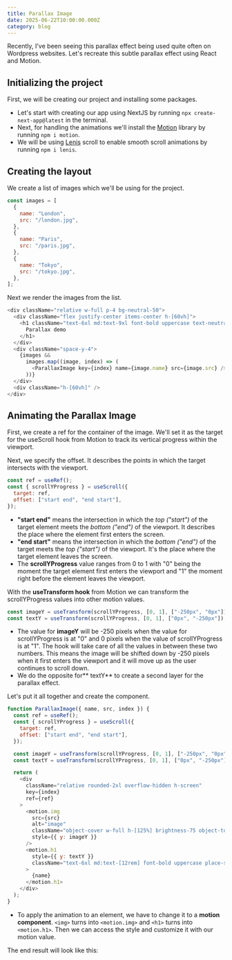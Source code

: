```yaml
---
title: Parallax Image
date: 2025-06-22T10:00:00.000Z
category: blog
---
```


Recently, I've been seeing this parallax effect being used quite often on Wordpress websites. Let's recreate this subtle parallax effect using React and Motion.

<MP4Video video="https://res.cloudinary.com/di81zcvbz/video/upload/v1750542891/Blog/Parallax_Image_Small_yrpvdt.mp4" />

## Initializing the project

First, we will be creating our project and installing some packages.

* Let's start with creating our app using NextJS by running `npx create-next-app@latest` in the terminal.
* Next, for handling the animations we'll install the [Motion](https://motion.dev/docs/react-quick-start) library by running `npm i motion`.
* We will be using [Lenis](https://github.com/darkroomengineering/lenis/blob/main/README.md) scroll to enable smooth scroll animations by running `npm i lenis`.

## Creating the layout

We create a list of images which we'll be using for the project.

```javascript
const images = [
  {
    name: "London",
    src: "/london.jpg",
  },
  {
    name: "Paris",
    src: "/paris.jpg",
  },
  {
    name: "Tokyo",
    src: "/tokyo.jpg",
  },
];
```

Next we render the images from the list.

```javascript
<div className="relative w-full p-4 bg-neutral-50">
  <div className="flex justify-center items-center h-[60vh]">
    <h1 className="text-6xl md:text-9xl font-bold uppercase text-neutral-900">
      Parallax demo
    </h1>
  </div>
  <div className="space-y-4">
    {images &&
      images.map((image, index) => (
        <ParallaxImage key={index} name={image.name} src={image.src} />
      ))}
  </div>
  <div className="h-[60vh]" />
</div>
```

## Animating the Parallax Image

First, we create a ref for the container of the image. We'll set it as the target for the useScroll hook from Motion to track its vertical progress within the viewport.

Next, we specify the offset. It describes the points in which the target intersects with the viewport.

```javascript
const ref = useRef();
const { scrollYProgress } = useScroll({
  target: ref,
  offset: ["start end", "end start"],
});
```

* **"start end"** means the intersection in which the *top ("start")* of the target element meets the *bottom ("end")* of the viewport. It describes the place where the element first enters the screen.
* **"end start"** means the intersection in which the *bottom ("end")* of the target meets the *top ("start")* of the viewport. It's the place where the target element leaves the screen.
* The **scrollYProgress** value ranges from 0 to 1 with "0" being the moment the target element first enters the viewport and "1" the moment right before the element leaves the viewport.

With the **useTransform hook** from Motion we can transform the scrollYProgress values into other motion values.

```javascript
const imageY = useTransform(scrollYProgress, [0, 1], ["-250px", "0px"]);
const textY = useTransform(scrollYProgress, [0, 1], ["0px", "-250px"]);
```

* The value for **imageY** will be -250 pixels when the value for scrollYProgress is at "0" and 0 pixels when the value of scrollYProgress is at "1". The hook will take care of all the values in between these two numbers. This means the image will be shifted down by -250 pixels when it first enters the viewport and it will move up as the user continues to scroll down.
* We do the opposite for** textY** to create a second layer for the parallax effect.

Let's put it all together and create the component.

```javascript
function ParallaxImage({ name, src, index }) {
  const ref = useRef();
  const { scrollYProgress } = useScroll({
    target: ref,
    offset: ["start end", "end start"],
  });

  const imageY = useTransform(scrollYProgress, [0, 1], ["-250px", "0px"]);
  const textY = useTransform(scrollYProgress, [0, 1], ["0px", "-250px"]);

  return (
    <div
      className="relative rounded-2xl overflow-hidden h-screen"
      key={index}
      ref={ref}
    >
      <motion.img
        src={src}
        alt="image"
        className="object-cover w-full h-[125%] brightness-75 object-top"
        style={{ y: imageY }}
      />
      <motion.h1
        style={{ y: textY }}
        className="text-6xl md:text-[12rem] font-bold uppercase place-self-center absolute top-1/2 left-1/2 transform -translate-x-1/2 translate-y-1/2 "
      >
        {name}
      </motion.h1>
    </div>
  );
}
```

* To apply the animation to an element, we have to change it to a **motion component**. `<img>` turns into `<motion.img>` and `<h1>` turns into `<motion.h1>`. Then we can access the style and customize it with our motion value.

The end result will look like this:

<MP4Video video="https://res.cloudinary.com/di81zcvbz/video/upload/v1750542891/Blog/Parallax_Image_Small_yrpvdt.mp4" />
